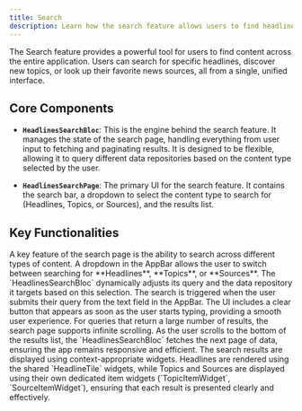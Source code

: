 ```yaml
---
title: Search
description: Learn how the search feature allows users to find headlines, topics, and sources.
---
```


The Search feature provides a powerful tool for users to find content across the entire application. Users can search for specific headlines, discover new topics, or look up their favorite news sources, all from a single, unified interface.

## Core Components

-   **`HeadlinesSearchBloc`**: This is the engine behind the search feature. It manages the state of the search page, handling everything from user input to fetching and paginating results. It is designed to be flexible, allowing it to query different data repositories based on the content type selected by the user.

-   **`HeadlinesSearchPage`**: The primary UI for the search feature. It contains the search bar, a dropdown to select the content type to search for (Headlines, Topics, or Sources), and the results list.

## Key Functionalities

<CardGrid>
	<Card title="Multi-Model Search" icon="search">
		A key feature of the search page is the ability to search across different types of content. A dropdown in the AppBar allows the user to switch between searching for **Headlines**, **Topics**, or **Sources**. The `HeadlinesSearchBloc` dynamically adjusts its query and the data repository it targets based on this selection.
	</Card>
	<Card title="Real-time Input Handling" icon="keyboard">
		The search is triggered when the user submits their query from the text field in the AppBar. The UI includes a clear button that appears as soon as the user starts typing, providing a smooth user experience.
	</Card>
	<Card title="Paginated Results" icon="arrow-down">
		For queries that return a large number of results, the search page supports infinite scrolling. As the user scrolls to the bottom of the results list, the `HeadlinesSearchBloc` fetches the next page of data, ensuring the app remains responsive and efficient.
	</Card>
    <Card title="Contextual Result Display" icon="list">
        The search results are displayed using context-appropriate widgets. Headlines are rendered using the shared `HeadlineTile` widgets, while Topics and Sources are displayed using their own dedicated item widgets (`TopicItemWidget`, `SourceItemWidget`), ensuring that each result is presented clearly and effectively.
    </Card>
</CardGrid>
